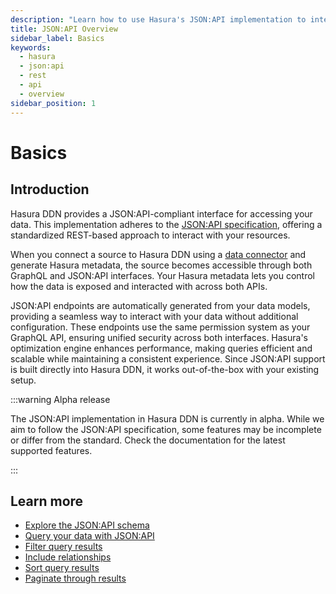 ```yaml
---
description: "Learn how to use Hasura's JSON:API implementation to interact with your data."
title: JSON:API Overview
sidebar_label: Basics
keywords:
  - hasura
  - json:api
  - rest
  - api
  - overview
sidebar_position: 1
---
```


# Basics

## Introduction

Hasura DDN provides a JSON:API-compliant interface for accessing your data. This implementation adheres to the
[JSON:API specification](https://jsonapi.org), offering a standardized REST-based approach to interact with your
resources.

When you connect a source to Hasura DDN using a [data connector](/data-sources/overview.mdx) and generate Hasura
metadata, the source becomes accessible through both GraphQL and JSON:API interfaces. Your Hasura metadata lets you
control how the data is exposed and interacted with across both APIs.

JSON:API endpoints are automatically generated from your data models, providing a seamless way to interact with your
data without additional configuration. These endpoints use the same permission system as your GraphQL API, ensuring
unified security across both interfaces. Hasura's optimization engine enhances performance, making queries efficient and
scalable while maintaining a consistent experience. Since JSON:API support is built directly into Hasura DDN, it works
out-of-the-box with your existing setup.

:::warning Alpha release

The JSON:API implementation in Hasura DDN is currently in alpha. While we aim to follow the JSON:API specification, some
features may be incomplete or differ from the standard. Check the documentation for the latest supported features.

:::

## Learn more

- [Explore the JSON:API schema](/json-api/schema.mdx)
- [Query your data with JSON:API](/json-api/queries/index.mdx)
- [Filter query results](/json-api/queries/filters.mdx)
- [Include relationships](/json-api/queries/relationships.mdx)
- [Sort query results](/json-api/queries/sorting.mdx)
- [Paginate through results](/json-api/queries/pagination.mdx)
